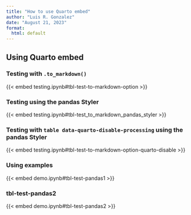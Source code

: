 ```yaml
---
title: "How to use Quarto embed"
author: "Luis R. Gonzalez"
date: "August 21, 2023"
format: 
  html: default
---
```


## Using Quarto embed

### Testing with `.to_markdown()` 

{{< embed testing.ipynb#tbl-test-to-markdown-option >}}


### Testing using the pandas Styler

{{< embed testing.ipynb#tbl-test_to_markdown_pandas_styler >}}


### Testing with `table data-quarto-disable-processing` using the pandas Styler

{{< embed testing.ipynb#tbl-test-to-markdown-option-quarto-disable >}}


### Using examples

{{< embed demo.ipynb#tbl-test-pandas1 >}}


### tbl-test-pandas2

{{< embed demo.ipynb#tbl-test-pandas2 >}}

